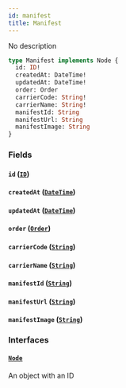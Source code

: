 ```yaml
---
id: manifest
title: Manifest
---
```


No description

```graphql
type Manifest implements Node {
  id: ID!
  createdAt: DateTime!
  updatedAt: DateTime!
  order: Order
  carrierCode: String!
  carrierName: String!
  manifestId: String
  manifestUrl: String
  manifestImage: String
}
```

### Fields

#### `id` ([`ID`](../rate-manager-service/scalars/id))

#### `createdAt` ([`DateTime`](../rate-manager-service/scalars/date-time))

#### `updatedAt` ([`DateTime`](../rate-manager-service/scalars/date-time))

#### `order` ([`Order`](../rate-manager-service/objects/order))

#### `carrierCode` ([`String`](../rate-manager-service/scalars/string))

#### `carrierName` ([`String`](../rate-manager-service/scalars/string))

#### `manifestId` ([`String`](../rate-manager-service/scalars/string))

#### `manifestUrl` ([`String`](../rate-manager-service/scalars/string))

#### `manifestImage` ([`String`](../rate-manager-service/scalars/string))

### Interfaces

#### [`Node`](../rate-manager-service/interfaces/node)

An object with an ID

